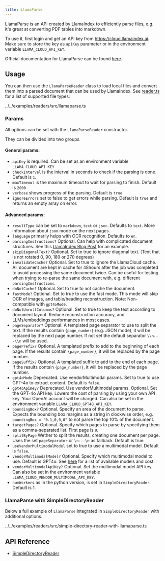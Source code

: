 ```yaml
---
title: LlamaParse
---
```


LlamaParse is an API created by LlamaIndex to efficiently parse files, e.g. it's great at converting PDF tables into markdown.

To use it, first login and get an API key from https://cloud.llamaindex.ai. Make sure to store the key as `apiKey` parameter or in the environment variable `LLAMA_CLOUD_API_KEY`.

Official documentation for LlamaParse can be found [here](https://docs.cloud.llamaindex.ai/).

## Usage

You can then use the `LlamaParseReader` class to load local files and convert them into a parsed document that can be used by LlamaIndex.
See [reader.ts](https://github.com/run-llama/LlamaIndexTS/blob/main/packages/cloud/src/reader.ts) for a list of supported file types:

<include cwd>../../examples/readers/src/llamaparse.ts</include>

### Params

All options can be set with the `LlamaParseReader` constructor.

They can be divided into two groups.

#### General params:

- `apiKey` is required. Can be set as an environment variable `LLAMA_CLOUD_API_KEY`
- `checkInterval` is the interval in seconds to check if the parsing is done. Default is `1`.
- `maxTimeout` is the maximum timeout to wait for parsing to finish. Default is `2000`
- `verbose` shows progress of the parsing. Default is `true`
- `ignoreErrors` set to false to get errors while parsing. Default is `true` and returns an empty array on error.

#### Advanced params:

- `resultType` can be set to `markdown`, `text` or `json`. Defaults to `text`. More information about `json` mode on the next pages.
- `language` primarily helps with OCR recognition. Defaults to `en`.
- `parsingInstructions?` Optional. Can help with complicated document structures. See this [LlamaIndex Blog Post](https://www.llamaindex.ai/blog/launching-the-first-genai-native-document-parsing-platform) for an example.
- `skipDiagonalText?` Optional. Set to true to ignore diagonal text. (Text that is not rotated 0, 90, 180 or 270 degrees)
- `invalidateCache?` Optional. Set to true to ignore the LlamaCloud cache. All document are kept in cache for 48hours after the job was completed to avoid processing the same document twice. Can be useful for testing when trying to re-parse the same document with, e.g. different `parsingInstructions`.
- `doNotCache?` Optional. Set to true to not cache the document.
- `fastMode?` Optional. Set to true to use the fast mode. This mode will skip OCR of images, and table/heading reconstruction. Note: Non-compatible with `gpt4oMode`.
- `doNotUnrollColumns?` Optional. Set to true to keep the text according to document layout. Reduce reconstruction accuracy, and LLMs/embeddings performances in most cases.
- `pageSeparator?` Optional. A templated page separator to use to split the text. If the results contain `{page_number}` (e.g. JSON mode), it will be replaced by the next page number. If not set the default separator `\\n---\\n` will be used.
- `pagePrefix?` Optional. A templated prefix to add to the beginning of each page. If the results contain `{page_number}`, it will be replaced by the page number.
- `pageSuffix?` Optional. A templated suffix to add to the end of each page. If the results contain `{page_number}`, it will be replaced by the page number.
- `gpt4oMode` Deprecated. Use vendorMultimodal params. Set to true to use GPT-4o to extract content. Default is `false`.
- `gpt4oApiKey?` Deprecated. Use vendorMultimodal params. Optional. Set the GPT-4o API key. Lowers the cost of parsing by using your own API key. Your OpenAI account will be charged. Can also be set in the environment variable `LLAMA_CLOUD_GPT4O_API_KEY`.
- `boundingBox?` Optional. Specify an area of the document to parse. Expects the bounding box margins as a string in clockwise order, e.g. `boundingBox = "0.1,0,0,0"` to not parse the top 10% of the document.
- `targetPages?` Optional. Specify which pages to parse by specifying them as a comma-separated list. First page is `0`.
- `splitByPage` Wether to split the results, creating one document per page. Uses the set `pageSeparator` or `\n---\n` as fallback. Default is true.
- `useVendorMultimodalModel` set to true to use a multimodal model. Default is `false`.
- `vendorMultimodalModel?` Optional. Specify which multimodal model to use. Default is GPT4o. See [here](https://docs.cloud.llamaindex.ai/llamaparse/features/multimodal) for a list of available models and cost.
- `vendorMultimodalApiKey?` Optional. Set the multimodal model API key. Can also be set in the environment variable `LLAMA_CLOUD_VENDOR_MULTIMODAL_API_KEY`.
- `numWorkers` as in the python version, is set in `SimpleDirectoryReader`. Default is 1.

### LlamaParse with SimpleDirectoryReader

Below a full example of `LlamaParse` integrated in `SimpleDirectoryReader` with additional options.

<include cwd>../../examples/readers/src/simple-directory-reader-with-llamaparse.ts</include>

## API Reference

- [SimpleDirectoryReader](/docs/api/classes/SimpleDirectoryReader)
